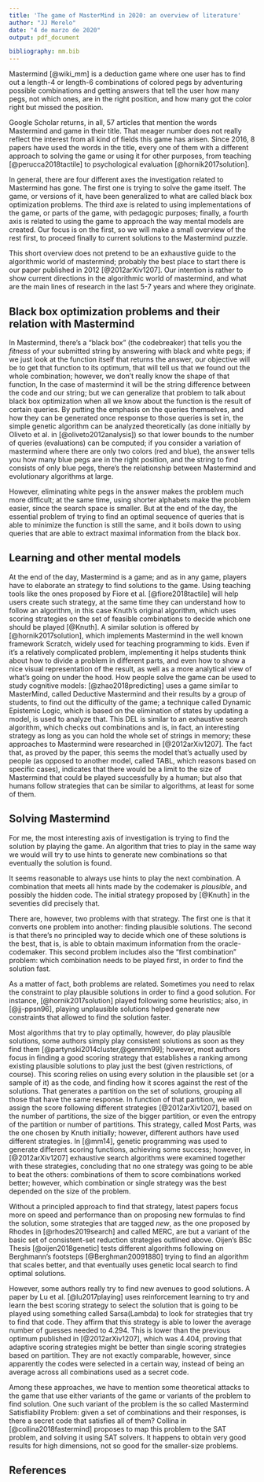 ```yaml
---
title: 'The game of MasterMind in 2020: an overview of literature'
author: "JJ Merelo"
date: "4 de marzo de 2020"
output: pdf_document

bibliography: mm.bib
---
```


Mastermind [@wiki_mm] is a deduction game where one user has to find out a length-4 or length-6 combinations of colored pegs by adventuring possible combinations and getting answers that tell the user how many pegs, not which ones, are in the right position, and how many got the color right but missed the position.

Google Scholar returns, in all, 57 articles that mention the words Mastermind and game in their title. That meager number does not really reflect the interest from all kind of fields this game has arisen. Since 2016, 8 papers have used the words in the title, every one of them with a different approach to solving the game or using it for other purposes, from teaching [@perucca2018tactile] to psychological evaluation [@hornik2017solution].

In general, there are four different axes the investigation related to Mastermind has gone. The first one is trying to solve the game itself. The game, or versions of it, have been generalized to what are called black box optimization problems. The third axe is related to using implementations of the game, or parts of the game, with pedagogic purposes; finally, a fourth axis is related to using the game to approach the way mental models are created. Our focus is on the first, so we will make a small overview of the rest first, to proceed finally to current solutions to the Mastermind puzzle.

This short overview does not pretend to be an exhaustive guide to the algorithmic world of mastermind; probably the best place to start there is our paper published in 2012 [@2012arXiv1207]. Our intention is rather to show current directions in the algorithmic world of mastermind, and what are the main lines of research in the last 5-7 years and where they originate.

## Black box optimization problems and their relation with Mastermind

In Mastermind, there's a "black box" (the codebreaker) that tells you the *fitness* of your submitted string by answering with black and white pegs; if we just look at the function itself that returns the answer, our objective will be to get that function to its optimum, that will tell us that we found out the whole combination; however, we don't really know the shape of that function, In the case of mastermind it will be the string difference between the code and our string; but we can generalize that problem to talk about black box optimization when all we know about the function is the result of certain queries. By putting the emphasis on the queries themselves, and how they can be generated once response to those queries is set in, the simple genetic algorithm can be analyzed theoretically (as done initially by Oliveto et al. in [@oliveto2012analysis]) so that lower bounds to the number of queries (evaluations) can be computed; if you consider a variation of mastermind where there are only two colors (red and blue), the answer tells you how many blue pegs are in the right position, and the string to find consists of only blue pegs, there's the relationship between Mastermind and evolutionary algorithms at large.

However, eliminating white pegs in the answer makes the problem much more difficult; at the same time, using shorter alphabets make the problem easier, since the search space is smaller. But at the end of the day, the essential problem of trying to find an optimal sequence of queries that is able to minimize the function is still the same, and it boils down to using queries that are able to extract maximal information from the black box. 

## Learning and other mental models

At the end of the day, Mastermind is a game; and as in any game, players have to elaborate an strategy to find solutions to the game. Using teaching tools like the ones proposed by Fiore et al. [@fiore2018tactile] will help users create such strategy, at the same time they can understand how to follow an algorithm, in this case Knuth's original algorithm, which uses scoring strategies on the set of feasible combinations to decide which one should be played [@Knuth]. A similar solution is offered by [@hornik2017solution], which implements Mastermind in the well known framework Scratch, widely used for teaching programming to kids. Even if it's a relatively complicated problem, implementing it helps students think about how to divide a problem in different parts, and even how to show a nice visual representation of the result, as well as a more analytical view of what's going on under the hood.
How people solve the game can be used to study cognitive models: [@zhao2018predicting] uses a game similar to MasterMind, called Deductive Mastermind and their results by a group of students, to find out the difficulty of the game; a technique called Dynamic Epistemic Logic, which is based on the elimination of states by updating a model, is used to analyze that. This DEL is similar to an exhaustive search algorithm, which checks out combinations and is, in fact, an interesting strategy as long as you can hold the whole set of strings in memory; these approaches to Mastermind were researched in [@2012arXiv1207]. The fact that, as proved by the paper, this seems the model that's actually used by people (as opposed to another model, called TABL, which reasons based on specific cases), indicates that there would be a limit to the size of Mastermind that could be played successfully by a human; but also that humans follow strategies that can be similar to algorithms, at least for some of them.

## Solving Mastermind

For me, the most interesting axis of investigation is trying to find the solution by playing the game. An algorithm that tries to play in the same way we would will try to use hints to generate new combinations so that eventually the solution is found.

It seems reasonable to always use hints to play the next combination. A combination that meets all hints made by the codemaker is *plausible*, and possibly the hidden code. The initial strategy proposed by [@Knuth] in the seventies did precisely that.

There are, however, two problems with that strategy. The first one is that it converts one problem into another: finding plausible solutions. The second is that there's no principled way to decide which one of these solutions is the best, that is, is able to obtain maximum information from the oracle-codemaker. This second problem includes also the "first combination" problem: which combination needs to be played first, in order to find the solution fast.

As a matter of fact, both problems are related. Sometimes you need to relax the constraint to play plausible solutions in order to find a good solution. For instance, [@hornik2017solution] played following some heuristics; also, in [@jj-ppsn96], playing unplausible solutions helped generate new constraints that allowed to find the solution faster.

Most algorithms that try to play optimally, however, do play plausible solutions, some authors simply play consistent solutions as soon as they find them [@partynski2014cluster,@genmm99]; however, most authors focus in finding a good scoring strategy that establishes a ranking among existing plausible solutions to play just the best (given restrictions, of course). This scoring relies on using every solution in the plausible set (or a sample of it) as the code, and finding how it scores against the rest of the solutions. That generates a partition on the set of solutions, grouping all those that have the same response. In function of that partition, we will assign the score following different strategies [@2012arXiv1207], based on the number of partitions, the size of the bigger partition, or even the entropy of the partition or number of partitions. This strategy, called Most Parts, was the one chosen by Knuth initially; however, different authors have used different strategies. In [@mm14], genetic programming was used to generate different scoring functions, achieving some success; however, in [@2012arXiv1207] exhaustive search algorithms were examined together with these strategies, concluding that no one strategy was going to be able to beat the others: combinations of them to score combinations worked better; however, which combination or single strategy was the best depended on the size of the problem.

Without a principled approach to find that strategy, latest papers focus more on speed and performance than on proposing new formulas to find the solution, some strategies that are tagged *new*, as the one proposed by Rhodes in [@rhodes2019search] and called MERC, are but a variant of the basic set of consistent-set reduction strategies outlined above.  Oijen's BSc Thesis [@oijen2018genetic] tests different algorithms following on Berghmann's footsteps [@Berghman20091880] trying to find an algorithm that scales better, and that eventually uses genetic local search to find optimal solutions.

However, some authors really try to find new avenues to good solutions. A paper by Lu et al. [@lu2017playing] uses reinforcement learning to try and learn the best scoring strategy to select the solution that is going to be played using something called Sarsa(Lambda) to look for strategies that try to find that code. They affirm that this strategy is able to lower the average number of guesses needed to 4.294. This is lower than the previous optimum published in [@2012arXiv1207], which was 4.404, proving that adaptive scoring strategies might be better than single scoring strategies based on partition. They are not exactly comparable, however, since apparently the codes were selected in a certain way, instead of being an average across all combinations used as a secret code.

Among these approaches, we have to mention some theoretical attacks to the game that use either variants of the game or variants of the problem to find solution. One such variant of the problem is the so called Mastermind Satisfiability Problem: given a set of combinations and their responses, is there a secret code that satisfies all of them? Collina in [@collina2018fastermind] proposes to map this problem to the SAT problem, and solving it using SAT solvers. It happens to obtain very good results for high dimensions, not so good for the smaller-size problems. 



## References